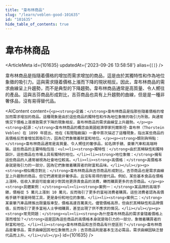 ```yaml
---
title: "韋布林商品"
slug: "/learn/veblen-good-101635"
id: "101635"
hide_table_of_contents: true
---
```



# 韋布林商品

<ArticleMeta id={101635} updatedAt={'2023-09-26 13:58:58'} alias={`[]`} />
<div className='border-solid border-b border-t-0 my-4 border-[var(--ifm-color-gray-300)]' />

韋布林商品是指隨着價格的增加而需求增加的商品，這是由於其獨特性和作為地位象徵的吸引力。這與需求隨着價格上漲而下降的現狀相反。因此，韋布林商品的需求曲線呈上升趨勢，而不是典型的下降趨勢。韋布林商品通常是高質量、令人嚮往的產品。這與吉芬商品形成對比，吉芬商品也具有上升趨勢的曲線，但是是一種非奢侈品，沒有易得替代品。

<AIContent content={`<p><strong>定義：</strong>韋布林商品是指那些隨着價格的增加而需求增加的商品。這種現象是由於這些商品的獨特性和作為地位象徵的吸引力所致。與通常情況下價格上漲導致需求下降的現象相反，韋布林商品的需求曲線呈上升趨勢。</p><p><strong>起源：</strong>韋布林商品的概念由美國經濟學家托爾斯坦·韋布林（Thorstein Veblen）在 1899 年提出。他在《有閒階級論》一書中首次描述了這種現象，指出某些商品的高價格反而會增加其吸引力，因為它們象徵着財富和地位。</p><p><strong>類別與特點：</strong>韋布林商品通常是高質量、令人嚮往的奢侈品，如名牌手錶、豪華汽車和高端時裝。這些商品的主要特點包括：<ul><li><strong>獨特性：</strong>由於其稀缺性和獨特設計，這些商品在市場上具有獨特的地位。</li><li><strong>地位象徵：</strong>擁有這些商品的人通常被視為社會地位較高。</li><li><strong>高價格：</strong>高價格本身就是吸引力的一部分，因為它們象徵着購買者的財富和品味。</li></ul></p><p><strong>相似概念對比：</strong>韋布林商品與吉芬商品形成對比。吉芬商品也是需求曲線呈上升趨勢的商品，但它們通常是非奢侈品，且沒有易得的替代品。例如，某些基本食品在價格上漲時，低收入家庭可能會減少對其他更昂貴食品的消費，轉而購買更多的吉芬商品。</p><p><strong>具體案例：</strong><ul><li><strong>案例一：</strong>某品牌的高端手錶，價格從 5 萬元上漲到 10 萬元，反而吸引了更多的富裕消費者購買。這些消費者認為高價格手錶不僅是時間工具，更是身份和地位的象徵。</li><li><strong>案例二：</strong>某豪華汽車品牌推出限量版車型，價格高達百萬美元。儘管價格高昂，但由於其稀缺性和品牌價值，反而吸引了更多富裕人士爭相購買，甚至出現了供不應求的情況。</li></ul></p><p><strong>常見問題：</strong><ul><li><strong>為什麼韋布林商品的需求會隨着價格上漲而增加？</strong>這是因為這些商品的高價格本身就是吸引力的一部分，象徵着購買者的財富和地位。</li><li><strong>韋布林商品和吉芬商品有什麼區別？</strong>韋布林商品是奢侈品，需求曲線因其地位象徵而上升；吉芬商品則是基本生活必需品，需求曲線因缺乏替代品而上升。</li></ul></p>`} id={101635} />
